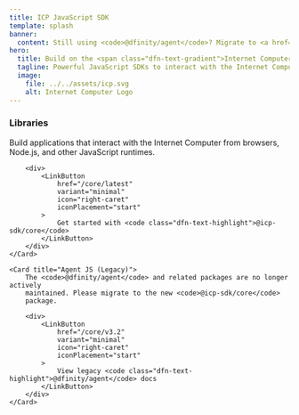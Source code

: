 ```yaml
---
title: ICP JavaScript SDK
template: splash
banner:
  content: Still using <code>@dfinity/agent</code>? Migrate to <a href="/core/latest/upgrading/v4">@icp-sdk/core</a>!
hero:
  title: Build on the <span class="dfn-text-gradient">Internet Computer</span>
  tagline: Powerful JavaScript SDKs to interact with the Internet Computer Protocol
  image:
    file: ../../assets/icp.svg
    alt: Internet Computer Logo
---
```



### Libraries

<CardGrid>
    <Card title="ICP JS SDK Core">
        Build applications that interact with the Internet Computer from
        browsers, Node.js, and other JavaScript runtimes.

        <div>
            <LinkButton
                href="/core/latest"
                variant="minimal"
                icon="right-caret"
                iconPlacement="start"
            >
                Get started with <code class="dfn-text-highlight">@icp-sdk/core</code>
            </LinkButton>
        </div>
    </Card>

    <Card title="Agent JS (Legacy)">
        The <code>@dfinity/agent</code> and related packages are no longer actively
        maintained. Please migrate to the new <code>@icp-sdk/core</code>
        package.

        <div>
            <LinkButton
                href="/core/v3.2"
                variant="minimal"
                icon="right-caret"
                iconPlacement="start"
            >
                View legacy <code class="dfn-text-highlight">@dfinity/agent</code> docs
            </LinkButton>
        </div>
    </Card>
</CardGrid>
